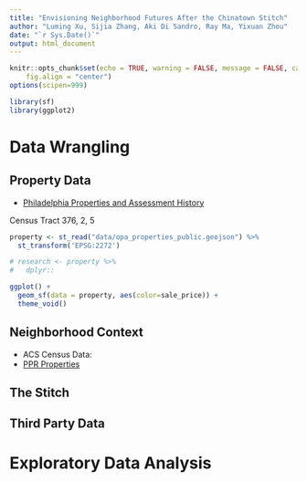 ```yaml
---
title: "Envisioning Neighborhood Futures After the Chinatown Stitch"
author: "Luming Xu, Sijia Zhang, Aki Di Sandro, Ray Ma, Yixuan Zhou"
date: "`r Sys.Date()`"
output: html_document
---
```


```r
knitr::opts_chunk$set(echo = TRUE, warning = FALSE, message = FALSE, cache = FALSE, fig.show = "asis",
    fig.align = "center") 
options(scipen=999)

library(sf)
library(ggplot2)
```

# Data Wrangling


## Property Data

+ [Philadelphia Properties and Assessment History](https://opendataphilly.org/datasets/philadelphia-properties-and-assessment-history/)

Census Tract 376, 2, 5

```r
property <- st_read("data/opa_properties_public.geojson") %>%
  st_transform('EPSG:2272')
```

```r
# research <- property %>%
#   dplyr::
```


```r
ggplot() +
  geom_sf(data = property, aes(color=sale_price)) +
  theme_void()
```


## Neighborhood Context

+ ACS Census Data:
+ [PPR Properties](https://opendataphilly.org/datasets/ppr-properties/)

## The Stitch

## Third Party Data




# Exploratory Data Analysis

